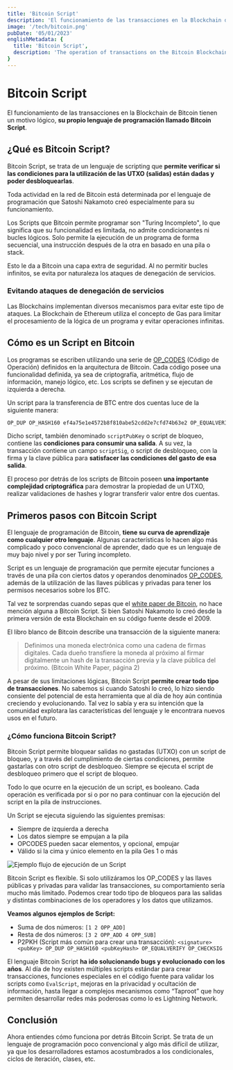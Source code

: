 ```yaml
---
title: 'Bitcoin Script'
description: 'El funcionamiento de las transacciones en la Blockchain de Bitcoin tienen un motivo lógico, su propio lenguaje de programación llamado Bitcoin Script.'
image: '/tech/bitcoin.png'
pubDate: '05/01/2023'
englishMetadata: {
  title: 'Bitcoin Script',
  description: 'The operation of transactions on the Bitcoin Blockchain has a logical reason, its own programming language called Bitcoin Script.'
}
---
```


# Bitcoin Script

El funcionamiento de las transacciones en la Blockchain de Bitcoin tienen un motivo lógico, **su propio lenguaje de programación llamado Bitcoin Script**.

## ¿Qué es Bitcoin Script?

Bitcoin Script, se trata de un lenguaje de scripting que **permite verificar si las condiciones para la utilización de las UTXO (salidas) están dadas y poder desbloquearlas**.

Toda actividad en la red de Bitcoin está determinada por el lenguaje de programación que Satoshi Nakamoto creó especialmente para su funcionamiento.

Los Scripts que Bitcoin permite programar son "Turing Incompleto", lo que significa que su funcionalidad es limitada, no admite condicionantes ni bucles lógicos. Solo permite la ejecución de un programa de forma secuencial, una instrucción después de la otra en basado en una pila o stack.

Esto le da a Bitcoin una capa extra de seguridad. Al no permitir bucles infinitos, se evita por naturaleza los ataques de denegación de servicios.

### Evitando ataques de denegación de servicios

Las Blockchains implementan diversos mecanismos para evitar este tipo de ataques. La Blockchain de Ethereum utiliza el concepto de Gas para limitar el procesamiento de la lógica de un programa y evitar operaciones infinitas.

## Cómo es un Script en Bitcoin

Los programas se escriben utilizando una serie de [OP_CODES](https://external.ink?to=https://github.com/bitcoin/bitcoin/blob/v0.19.0/src/script/script.h#L46L187) (Código de Operación) definidos en la arquitectura de Bitcoin. Cada código posee una funcionalidad definida, ya sea de criptografía, aritmética, flujo de información, manejo lógico, etc. Los scripts se definen y se ejecutan de izquierda a derecha.

Un script para la transferencia de BTC entre dos cuentas luce de la siguiente manera:

```bash
OP_DUP OP_HASH160 ef4a75e1e4572b8f810abe52cdd2e7cfd74b63e2 OP_EQUALVERIFY OP_CHECKSIG
```

Dicho script, también denominado `scriptPubKey` o script de bloqueo, contiene las **condiciones para consumir una salida**. A su vez, la transacción contiene un campo `scriptSig`, o script de desbloqueo, con la firma y la clave pública para **satisfacer las condiciones del gasto de esa salida**.

El proceso por detrás de los scripts de Bitcoin poseen **una importante complejidad criptográfica** para demostrar la propiedad de un UTXO, realizar validaciones de hashes y lograr transferir valor entre dos cuentas.

## Primeros pasos con Bitcoin Script

El lenguaje de programación de Bitcoin, **tiene su curva de aprendizaje como cualquier otro lenguaje**. Algunas características lo hacen algo más complicado y poco convencional de aprender, dado que es un lenguaje de muy bajo nivel y por ser Turing incompleto.

Script es un lenguaje de programación que permite ejecutar funciones a través de una pila con ciertos datos y operandos denominados [OP_CODES](https://external.ink?to=https://github.com/bitcoin/bitcoin/blob/master/src/script/script.h), además de la utilización de las llaves públicas y privadas para tener los permisos necesarios sobre los BTC.

Tal vez te sorprendas cuando sepas que el [white paper de Bitcoin](https://external.ink?to=https://bitcoin.org/bitcoin.pdf), no hace mención alguna a Bitcoin Script. Si bien Satoshi Nakamoto lo creó desde la primera versión de esta Blockchain en su código fuente desde el 2009.

El libro blanco de Bitcoin describe una transacción de la siguiente manera:

> Definimos una moneda electrónica como una cadena de firmas digitales.
> Cada dueño transfiere la moneda al próximo al firmar digitalmente un hash de la transacción previa y la clave pública del próximo. (Bitcoin White Paper, página 2)

A pesar de sus limitaciones lógicas, Bitcoin Script **permite crear todo tipo de transacciones**. No sabemos si cuando Satoshi lo creó, lo hizo siendo consiente del potencial de esta herramienta que al día de hoy aún continúa creciendo y evolucionando. Tal vez lo sabía y era su intención que la comunidad explotara las características del lenguaje y le encontrara nuevos usos en el futuro.

### ¿Cómo funciona Bitcoin Script?

Bitcoin Script permite bloquear salidas no gastadas (UTXO) con un script de bloqueo, y a través del cumplimiento de ciertas condiciones, permite gastarlas con otro script de desbloqueo. Siempre se ejecuta el script de desbloqueo primero que el script de bloqueo.

Todo lo que ocurre en la ejecución de un script, es booleano. Cada operación es verificada por si o por no para continuar con la ejecución del script en la pila de instrucciones.

Un Script se ejecuta siguiendo las siguientes premisas:

- Siempre de izquierda a derecha
- Los datos siempre se empujan a la pila
- OPCODES pueden sacar elementos, y opcional, empujar
- Válido si la cima y único elemento en la pila Ges 1 o más

![Ejemplo flujo de ejecución de un Script](/images/bitcoin-script-execution.gif)

Bitcoin Script es flexible. Si solo utilizáramos los OP_CODES y las llaves públicas y privadas para validar las transacciones, su comportamiento sería mucho más limitado. Podemos crear todo tipo de bloqueos para las salidas y distintas combinaciones de los operadores y los datos que utilizamos.

**Veamos algunos ejemplos de Script:**

- Suma de dos números: `[1 2 OPP_ADD]`
- Resta de dos números: `[3 2 OPP_ADD 4 OPP_SUB]`
- P2PKH (Script más común para crear una transacción): `<signature> <pubKey> OP_DUP OP_HASH160 <pubKeyHash> OP_EQUALVERIFY OP_CHECKSIG`

El lenguaje Bitcoin Script **ha ido solucionando bugs y evolucionado con los años**. Al día de hoy existen múltiples scripts estándar para crear transacciones, funciones especiales en el código fuente para validar los scripts como `EvalScript`, mejoras en la privacidad y ocultación de información, hasta llegar a complejos mecanismos como “Taproot” que hoy permiten desarrollar redes más poderosas como lo es Lightning Network.

## Conclusión

Ahora entiendes cómo funciona por detrás Bitcoin Script. Se trata de un lenguaje de programación poco convencional y algo más difícil de utilizar, ya que los desarrolladores estamos acostumbrados a los condicionales, ciclos de iteración, clases, etc.
